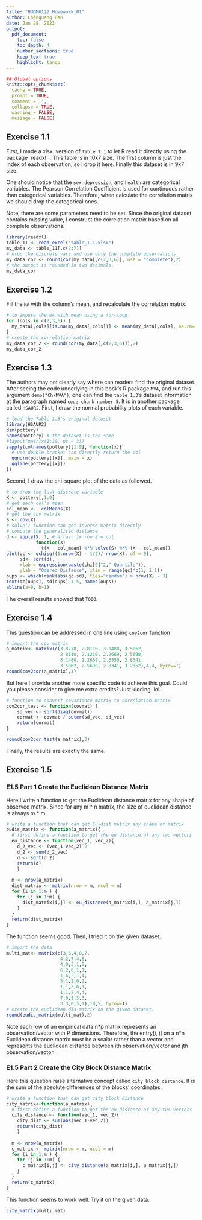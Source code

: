 ```yaml
---
title: "HUDM6122 Homework_01"
author: Chenguang Pan
date: Jan 28, 2023
output:
  pdf_document:
    toc: false
    toc_depth: 4
    number_sections: true
    keep_tex: true
    highlight: tango
---
```


```r
## Global options
knitr::opts_chunk$set(
  cache = TRUE,
  prompt = TRUE,
  comment = '',
  collapse = TRUE,
  warning = FALSE,
  message = FALSE)
```

## Exercise 1.1  
First, I made a xlsx. version of `Table 1.1` to let R read it directly using the package `readxl``. This table is in 10x7 size. The first column is just the index of each observation, so I drop it here. Finally this dataset is in 9x7 size.   

One should notice that the `sex`, `depression`, and `health` are categorical variables. The Pearson Correlation Coefficient is used for continuous rather than categorical variables. Therefore, when calculate the correlation matrix we should drop the categorical ones.    

Note, there are some parameters need to be set. Since the original dataset contains missing value, I construct the correlation matrix based on all complete observations.
```r
library(readxl)
table_11 <- read_excel("table_1.1.xlsx")
my_data <- table_11[,c(2:7)]
# drop the discrete vars and use only the complete observations
my_data_cor <- round(cor(my_data[,c(2,3,6)], use = "complete"),2)
# the output is rounded in two decimals.
my_data_cor
```     

## Exercise 1.2   
Fill the `NA` with the column's mean, and recalculate the correlation matrix.  
```r
# to impute the NA with mean using a for-loop
for (cols in c(2,3,6)) {
  my_data[,cols][is.na(my_data[,cols])] <- mean(my_data[,cols], na.rm=T)
}
# create the correlation matrix
my_data_cor_2 <- round(cor(my_data[,c(2,3,6)]),2)
my_data_cor_2 
```   

## Exercise 1.3   
The authors may not clearly say where can readers find the original dataset. After seeing the code underlying in this book's R package `MVA`, and run this argument `demo("Ch-MVA")`, one can find the `table 1.3`'s dataset information at the paragraph named `code chunk number 5`. It is in another package called `HSAUR2`. First, I draw the normal probability plots of each variable.
```r
# load the Table 1.3's original dataset 
library(HSAUR2)
dim(pottery)
names(pottery) # the dataset is the same
#layout(matrix(1:10, nc = 3))
sapply(colnames(pottery)[1:9], function(x){
  # use double bracket can directly return the col
  qqnorm(pottery[[x]], main = x)
  qqline(pottery[[x]])
})
```  
Second, I draw the chi-square plot of the data as followed.
```r
# to drop the last discrete variable
X <- pottery[,1:9]
# get each col's mean
col_mean <-  colMeans(X)
# get the cov matrix
S <- cov(X)
# solve() function can get inverse matrix directly
# compute the generalised distance
d <- apply(X, 1, # array; 1= row 2 = col
           function(X) 
             t(X - col_mean) %*% solve(S) %*% (X - col_mean))
plot(qc <- qchisq((1:nrow(X) - 1/2)/ nrow(X), df = 9),
     sd<- sort(d),
     xlab = expression(paste(chi[9]^2," Quantile")),
     ylab = "Odered Distance", xlim = range(qc)*c(1, 1.1))
oups <- which(rank(abs(qc-sd), ties="random") > nrow(X) - 3)
text(qc[oups], sd[oups]-1.5, names(oups))
abline(a=0, b=1)
```      

The overall results showed that `TODO`.


## Exercise 1.4   
This question can be addressed in one line using  `cov2cor` function      
```r
# import the cov matrix
a_matrix<- matrix(c(3.8778, 2.8110, 3.1480, 3.5062,
                    2.8110, 2.1210, 2.2669, 2.5690,
                    3.1480, 2.2669, 2.6550, 2.8341,
                    3.5062, 2.5690, 2.8341, 3.2352),4,4, byrow=T)
round(cov2cor(a_matrix),3)
```   
But here I provide another more specific code to achieve this goal. Could you please consider to give me extra credits? Just kidding..lol..   

```r
# function to convert covariance matrix to correlation matrix
cov2cor_test <- function(covmat) {
    sd_vec <- sqrt(diag(covmat))
    cormat <- covmat / outer(sd_vec, sd_vec)
    return(cormat)
}

round(cov2cor_test(a_matrix),3)
```  
Finally, the results are exactly the same.  

## Exercise 1.5    
### E1.5 Part 1 Create the Euclidean Distance Matrix   
   
Here I write a function to get the Euclidean distance matrix for any shape of observed matrix. Since for any m * n matrix, the size of euclidean distance is always m * m. 
```r
# write a function that can get Eu-dist matrix any shape of matrix
eudis_matrix <- function(a_matrix){
  # first define a function to get the eu distance of any two vectors
  eu_distance <- function(vec_1, vec_2){
    d_2_vec <- (vec_1-vec_2)^2
    d_2 <- sum(d_2_vec)
    d <- sqrt(d_2)
    return(d)
    }
  
  m <- nrow(a_matrix)
  dist_matrix <- matrix(nrow = m, ncol = m)
  for (i in 1:m ) {
    for (j in 1:m) {
      dist_matrix[i,j] <- eu_distance(a_matrix[i,], a_matrix[j,])
    }
  }
  return(dist_matrix)
}

```      
The function seems good. Then, I tried it on the given dataset.

```r
# import the data
multi_mat<- matrix(c(3,6,4,0,7,
                    4,2,7,4,6,
                    4,0,3,1,5,
                    6,2,6,1,1,
                    1,6,2,1,4, 
                    5,1,2,0,2,
                    1,1,2,6,1,
                    1,1,5,4,4,
                    7,0,1,3,3,
                    3,3,0,5,1),10,5, byrow=T)
# create the euclidean dis-matrix on the given dataset.
round(eudis_matrix(multi_mat),2)
```


Note each row of an empirical data n\*p matrix represents an observation/vector with P dimensions. Therefore, the entry[i, j] on a n\*n Euclidean distance matrix must be a scalar rather than a vector and represents the euclidean distance between ith observation/vector and jth observation/vector.   

### E1.5 Part 2 Create the City Block Distance Matrix   

Here this question raise alternative concept called `city block distance`. It is  the sum of the absolute differences of the blocks' coordinates.
```r
# write a function that can get city block distance
city_matrix<-function(a_matrix){
  # first define a function to get the eu distance of any two vectors
  city_distance <- function(vec_1, vec_2){
    city_dist <- sum(abs(vec_1-vec_2))
    return(city_dist)
    }
  
  m <- nrow(a_matrix)
  c_matrix <- matrix(nrow = m, ncol = m)
  for (i in 1:m ) {
    for (j in 1:m) {
      c_matrix[i,j] <- city_distance(a_matrix[i,], a_matrix[j,])
    }
  }
  return(c_matrix)
}
```   
This function seems to work well. Try it on the given data:  
```r
city_matrix(multi_mat)
```


